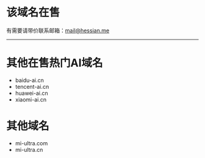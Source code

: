 
# 该域名在售

有需要请带价联系邮箱：mail@hessian.me

---

# 其他在售热门AI域名
* baidu-ai.cn
* tencent-ai.cn
* huawei-ai.cn
* xiaomi-ai.cn

# 其他域名
* mi-ultra.com
* mi-ultra.cn
